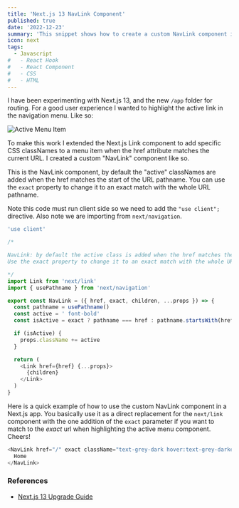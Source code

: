 ```yaml
---
title: 'Next.js 13 NavLink Component'
published: true
date: '2022-12-23'
summary: 'This snippet shows how to create a custom NavLink component in Next.js 13 that extends the built-in Link component to add CSS classNames when the href attribute matches the current URL.'
icon: next
tags:
  - Javascript
#   - React Hook
#   - React Component
#   - CSS
#   - HTML
---
```


I have been experimenting with Next.js 13, and the new `/app` folder for routing. For a good user experience I wanted to highlight the active link in the navigation menu. Like so:

![Active Menu Item](https://danstroot.imgix.net/assets/snippets/img/menu.jpg)

To make this work I extended the Next.js Link component to add specific CSS classNames to a menu item when the href attribute matches the current URL. I created a custom "NavLink" component like so.

<Step number={1} title="Create a Custom NavLink Component" />

This is the NavLink component, by default the "active" classNames are added when the href matches the start of the URL pathname. You can use the `exact` property to change it to an exact match with the whole URL pathname.

Note this code must run client side so we need to add the `"use client";` directive. Also note we are importing from `next/navigation`.

<CodeBlock>

```js title="NavLink.jsx"
'use client'

/*

NavLink: by default the active class is added when the href matches the start of the URL pathname.
Use the exact property to change it to an exact match with the whole URL pathname.

*/
import Link from 'next/link'
import { usePathname } from 'next/navigation'

export const NavLink = ({ href, exact, children, ...props }) => {
  const pathname = usePathname()
  const active = ' font-bold'
  const isActive = exact ? pathname === href : pathname.startsWith(href)

  if (isActive) {
    props.className += active
  }

  return (
    <Link href={href} {...props}>
      {children}
    </Link>
  )
}
```

</CodeBlock>

<Step number={2} title="Use the Custom NavLink Component" />

Here is a quick example of how to use the custom NavLink component in a Next.js app. You basically use it as a direct replacement for the `next/link` component with the one addition of the `exact` parameter if you want to match to the _exact_ url when highlighting the active menu component. Cheers!

<CodeBlock>

```js title="example.jsx"
<NavLink href="/" exact className="text-grey-dark hover:text-grey-darker">
  Home
</NavLink>
```

</CodeBlock>

### References

- [Next.js 13 Upgrade Guide](https://beta.nextjs.org/docs/upgrade-guide)
